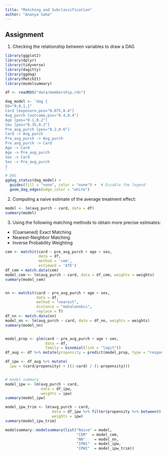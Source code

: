 ```yaml
---
title: "Matching and Subclassification"
author: "Ananya Saha"
---
```


## Assignment
1. Checking the relationship between variables to draw a DAG
```r
library(ggplot2)
library(dplyr)
library(tidyverse)
library(dagitty)
library(ggdag)
library(MatchIt)
library(modelsummary)

df <- readRDS("data/membership.rds")

dag_model <- 'dag {
bb="0,0,1,1"
Card [exposure,pos="0.075,0.4"]
Avg_purch [outcome,pos="0.4,0.4"]
Age [pos="0.1,0.2"]
Sex [pos="0.35,0.2"]
Pre_avg_purch [pos="0.2,0.6"]
Card -> Avg_purch
Pre_avg_purch -> Avg_purch
Pre_avg_purch -> Card
Age -> Card
Age -> Pre_avg_purch
Sex -> Card
Sex -> Pre_avg_purch
}
'
# DAG
ggdag_status(dag_model) +
  guides(fill = "none", color = "none") +  # Disable the legend
  geom_dag_edges(edge_color = "white")
```

2. Computing a naive estimate of the average treatment effect:
```r
model <- lm(avg_purch ~ card, data = df)
summary(model)
```

3. Using the following matching methods to obtain more precise estimates:
- (Coarsened) Exact Matching
- Nearest-Neighbor Matching
- Inverse Probability Weighting
```r
cem <- matchit(card ~ pre_avg_purch + age + sex,
               data = df, 
               method = 'cem', 
               estimand = 'ATE')
df_cem = match.data(cem)
model_cem <- lm(avg_purch ~ card, data = df_cem, weights = weights)
summary(model_cem)


nn <- matchit(card ~ pre_avg_purch + age + sex,
              data = df,
              method = "nearest",
              distance = "mahalanobis",
              replace = T)
df_nn <- match.data(nn)
model_nn <- lm(avg_purch ~ card, data = df_nn, weights = weights)
summary(model_nn)


model_prop <- glm(card ~ pre_avg_purch + age + sex,
                  data = df,
                  family = binomial(link = "logit"))
df_aug <- df %>% mutate(propensity = predict(model_prop, type = "response"))

df_ipw <- df_aug %>% mutate(
  ipw = (card/propensity) + ((1-card) / (1-propensity)))


# model summary
model_ipw <- lm(avg_purch ~ card,
                data = df_ipw, 
                weights = ipw)
summary(model_ipw)

model_ipw_trim <- lm(avg_purch ~ card,
                     data = df_ipw %>% filter(propensity %>% between(0.15, 0.85)),
                     weights = ipw)
summary(model_ipw_trim)

modelsummary::modelsummary(list("Naive" = model,
                                "CEM"  = model_cem,
                                "NN"    = model_nn,
                                "IPW1"  = model_ipw,
                                "IPW2"  = model_ipw_trim))

```